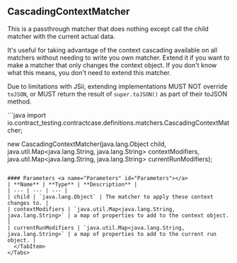 
## CascadingContextMatcher

This is a passthrough matcher that does nothing except call the child matcher with the current actual data.

It's useful for taking advantage of the context cascading available on all
matchers without needing to write you own matcher. Extend it if you want to
make a matcher that only changes the context object. If you don't know what
this means, you don't need to extend this matcher.

Due to limitations with JSii, extending implementations MUST NOT override
`toJSON`, or MUST return the result of `super.toJSON()` as part of their
toJSON method.

<Tabs groupId="language">
  <TabItem value="java" label="Java">
```java
import io.contract_testing.contractcase.definitions.matchers.CascadingContextMatcher;

new CascadingContextMatcher(java.lang.Object child, java.util.Map<java.lang.String, java.lang.String> contextModifiers, java.util.Map<java.lang.String, java.lang.String> currentRunModifiers);
```

#### Parameters <a name="Parameters" id="Parameters"></a>
| **Name** | **Type** | **Description** |
| --- | --- | --- |
| child | `java.lang.Object` | The matcher to apply these context changes to. |
| contextModifiers | `java.util.Map<java.lang.String, java.lang.String>` | a map of properties to add to the context object. |
| currentRunModifiers | `java.util.Map<java.lang.String, java.lang.String>` | a map of properties to add to the current run object. |
  </TabItem>
</Tabs>
